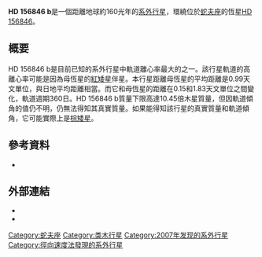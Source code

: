 {{Planetbox begin 
| name = HD 156846 b
}} 
{{Planetbox star
| star = [[HD_156846|HD 156846]]
| constell = [[蛇夫座|蛇夫座]]
| RA = {{RA|17|20|34.3100}}
| DEC = {{DEC|–19|20|01.486}}
| dist_ly = 160
| dist_pc = 49
| class = G0V
}}
{{Planetbox orbit 
| semimajor = 0.99
| semimajor_gm = 148
| periastron = 0.15
| periastron_gm = 22
| apastron = 1.83
| apastron_gm = 274
| eccentricity = 0.8472±0.0016
| period = 359.51±0.09
| period_year = 0.98427
| speed = 30.1
| arg_peri = 52.23±0.41
| t_peri = 2453998.09±0.05
| semi-amp = 123.9
}}
{{Planetbox character 
| minimum_mass = 10.45±0.05
}} 
{{Planetbox discovery 
| discovery_date = 2007年10月26日
| discoverers = Tamuz ''et al.''
| discovery_site = [[拉西拉天文台|拉西拉天文台]]
| discovery_method = [[都卜勒光譜學|都卜勒光譜學]]
| discovery_status=已發表論文
}} 
{{Planetbox catalog
| names = HIP 84856 b, HR 6441 b
}}
{{Planetbox end}}

'''HD 156846 b'''是一個距離地球約160光年的[[系外行星|系外行星]]，環繞位於[[蛇夫座|蛇夫座]]的恆星[[HD_156846|HD 156846]]。 

==概要==
HD 156846 b是目前已知的系外行星中軌道離心率最大的之一。該行星軌道的高離心率可能是因為母恆星的[[紅矮星|紅矮星]]伴星。本行星距離母恆星的平均距離是0.99天文單位，與日地平均距離相當。而它和母恆星的距離在0.15和1.83天文單位之間變化，軌道週期360日。HD 156846 b質量下限高達10.45倍木星質量，但因軌道傾角的值仍不明，仍無法得知其真實質量。如果能得知該行星的真實質量和軌道傾角，它可能實際上是[[棕矮星|棕矮星]]。

==參考資料==
*{{cite journal | url=http://www.aanda.org/articles/aa/full/2008/12/aa8737-07/aa8737-07.html | author=Tamuz ''et al.'' | title=The CORALIE survey for southern extra-solar planets XV. Discovery of two eccentric planets orbiting HD 4113 and HD 156846 | journal=[[Astronomy_and_Astrophysics|Astronomy and Astrophysics]] | volume=480 | issue=3 | year=2008 | pages=L33–L36 | doi=10.1051/0004-6361:20078737 | last2=Ségransan | first2=D. | last3=Udry | first3=S. | last4=Mayor | first4=M. | last5=Eggenberger | first5=A. | last6=Naef | first6=D. | last7=Pepe | first7=F. | last8=Queloz | first8=D. | last9=Santos | first9=N. C. | bibcode=2008A&A...480L..33T | access-date=2012-03-03 | archive-date=2019-06-24 | archive-url=https://web.archive.org/web/20190624204010/https://www.aanda.org/articles/aa/full/2008/12/aa8737-07/aa8737-07.html | dead-url=no }}

==外部連結==
* {{cite web | url=http://exoplanet.eu/planet.php?p1=HD+156846&p2=b | title=Notes for planet HD 156846 b | work=The Extrasolar Planets Encyclopaedia | accessdate=2008-08-24 | archive-date=2012-04-19 | archive-url=https://web.archive.org/web/20120419124650/http://www.exoplanet.eu/planet.php?p1=HD+156846&p2=b | dead-url=no }}
* {{cite web | url=http://media4.obspm.fr/exoplanets/base/etoile.php?nom=HD+156846 | title=HD 156846 | work=Exoplanets | accessdate=2008-08-24 | archive-url=https://web.archive.org/web/20091125000602/http://media4.obspm.fr/exoplanets/base/etoile.php?nom=HD+156846 | archive-date=2009-11-25 | dead-url=yes }}
{{Sky|17|20|34.3100|-|19|20|01.486|160}}

[[Category:蛇夫座|Category:蛇夫座]]
[[Category:类木行星|Category:类木行星]]
[[Category:2007年发现的系外行星|Category:2007年发现的系外行星]]
[[Category:徑向速度法發現的系外行星|Category:徑向速度法發現的系外行星]]